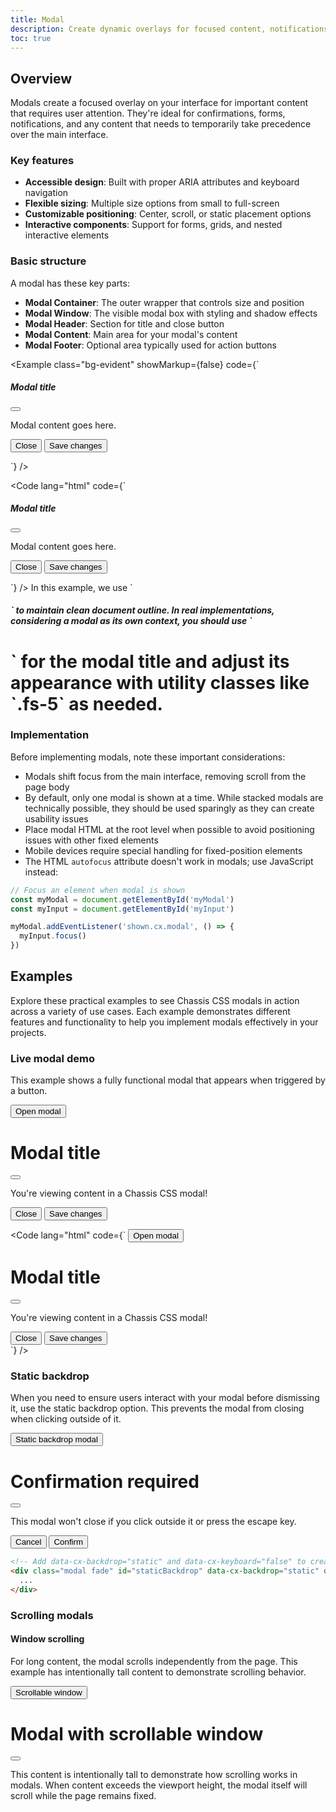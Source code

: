 ```yaml
---
title: Modal
description: Create dynamic overlays for focused content, notifications, and interactive dialogs with Chassis CSS's modal component.
toc: true
---
```



<Callout name="info-prefersreducedmotion" />

## Overview

Modals create a focused overlay on your interface for important content that requires user attention. They're ideal for confirmations, forms, notifications, and any content that needs to temporarily take precedence over the main interface.

### Key features

- **Accessible design**: Built with proper ARIA attributes and keyboard navigation
- **Flexible sizing**: Multiple size options from small to full-screen
- **Customizable positioning**: Center, scroll, or static placement options
- **Interactive components**: Support for forms, grids, and nested interactive elements

### Basic structure

A modal has these key parts:

- **Modal Container**: The outer wrapper that controls size and position
- **Modal Window**: The visible modal box with styling and shadow effects
- **Modal Header**: Section for title and close button
- **Modal Content**: Main area for your modal's content
- **Modal Footer**: Optional area typically used for action buttons

<Example class="bg-evident" showMarkup={false} code={`<div class="modal position-static d-block" tabindex="-1">
    <div class="modal-container">
      <div class="modal-window">
        <div class="modal-header">
          <h5 class="modal-title">Modal title</h5>
          <button type="button" class="close-button" data-cx-dismiss="modal" aria-label="Close"></button>
        </div>
        <div class="modal-content">
          <p>Modal content goes here.</p>
        </div>
        <div class="modal-footer">
          <button type="button" class="button secondary" data-cx-dismiss="modal">Close</button>
          <button type="button" class="button primary">Save changes</button>
        </div>
      </div>
    </div>
  </div>`} />

<Code lang="html" code={`<div class="modal" tabindex="-1">
    <div class="modal-container">
      <div class="modal-window">
        <div class="modal-header">
          <h5 class="modal-title">Modal title</h5>
          <button type="button" class="close-button" data-cx-dismiss="modal" aria-label="Close"></button>
        </div>
        <div class="modal-content">
          <p>Modal content goes here.</p>
        </div>
        <div class="modal-footer">
          <button type="button" class="button secondary" data-cx-dismiss="modal">Close</button>
          <button type="button" class="button primary">Save changes</button>
        </div>
      </div>
    </div>
  </div>`} />

<Callout>
In this example, we use `<h5>` to maintain clean document outline. In real implementations, considering a modal as its own context, you should use `<h1>` for the modal title and adjust its appearance with utility classes like `.fs-5` as needed.
</Callout>

### Implementation

Before implementing modals, note these important considerations:

- Modals shift focus from the main interface, removing scroll from the page body
- By default, only one modal is shown at a time. While stacked modals are technically possible, they should be used sparingly as they can create usability issues
- Place modal HTML at the root level when possible to avoid positioning issues with other fixed elements
- Mobile devices require special handling for fixed-position elements
- The HTML `autofocus` attribute doesn't work in modals; use JavaScript instead:

```js
// Focus an element when modal is shown
const myModal = document.getElementById('myModal')
const myInput = document.getElementById('myInput')

myModal.addEventListener('shown.cx.modal', () => {
  myInput.focus()
})
```

## Examples

Explore these practical examples to see Chassis CSS modals in action across a variety of use cases. Each example demonstrates different features and functionality to help you implement modals effectively in your projects.

### Live modal demo

This example shows a fully functional modal that appears when triggered by a button.

<div class="cxd-example">
  <button type="button" class="button primary" data-cx-toggle="modal" data-cx-target="#exampleModalLive">Open modal</button>
</div>

<div class="modal fade" id="exampleModalLive" tabindex="-1" aria-labelledby="exampleModalLiveLabel" aria-hidden="true">
  <div class="modal-container">
    <div class="modal-window">
      <div class="modal-header">
        <h1 class="modal-title fs-5" id="exampleModalLiveLabel">Modal title</h1>
        <button type="button" class="close-button" data-cx-dismiss="modal" aria-label="Close"></button>
      </div>
      <div class="modal-content">
        <p>You're viewing content in a Chassis CSS modal!</p>
      </div>
      <div class="modal-footer">
        <button type="button" class="button secondary" data-cx-dismiss="modal">Close</button>
        <button type="button" class="button primary">Save changes</button>
      </div>
    </div>
  </div>
</div>

<Code lang="html" code={`<!-- Button to trigger the modal -->
<button type="button" class="button primary" data-cx-toggle="modal" data-cx-target="#exampleModal">
  Open modal
</button>

<!-- Modal structure -->
<div class="modal fade" id="exampleModal" tabindex="-1" aria-labelledby="exampleModalLabel" aria-hidden="true">
  <div class="modal-container">
    <div class="modal-window">
      <div class="modal-header">
        <h1 class="modal-title fs-5" id="exampleModalLabel">Modal title</h1>
        <button type="button" class="close-button" data-cx-dismiss="modal" aria-label="Close"></button>
      </div>
      <div class="modal-content">
        <p>You're viewing content in a Chassis CSS modal!</p>
      </div>
      <div class="modal-footer">
        <button type="button" class="button secondary" data-cx-dismiss="modal">Close</button>
        <button type="button" class="button primary">Save changes</button>
      </div>
    </div>
  </div>
</div>
`} />

### Static backdrop

When you need to ensure users interact with your modal before dismissing it, use the static backdrop option. This prevents the modal from closing when clicking outside of it.

<div class="cxd-example">
  <button type="button" class="button primary" data-cx-toggle="modal" data-cx-target="#staticBackdropLive">Static backdrop modal</button>
</div>

<div class="modal fade" id="staticBackdropLive" data-cx-backdrop="static" data-cx-keyboard="false" tabindex="-1" aria-labelledby="staticBackdropLiveLabel" aria-hidden="true">
  <div class="modal-container">
    <div class="modal-window">
      <div class="modal-header">
        <h1 class="modal-title fs-5" id="staticBackdropLiveLabel">Confirmation required</h1>
        <button type="button" class="close-button" data-cx-dismiss="modal" aria-label="Close"></button>
      </div>
      <div class="modal-content">
        <p>This modal won't close if you click outside it or press the escape key.</p>
      </div>
      <div class="modal-footer">
        <button type="button" class="button secondary" data-cx-dismiss="modal">Cancel</button>
        <button type="button" class="button primary">Confirm</button>
      </div>
    </div>
  </div>
</div>

```html
<!-- Add data-cx-backdrop="static" and data-cx-keyboard="false" to create a static backdrop modal -->
<div class="modal fade" id="staticBackdrop" data-cx-backdrop="static" data-cx-keyboard="false" tabindex="-1" aria-labelledby="staticBackdropLabel" aria-hidden="true">
  ...
</div>
```

### Scrolling modals

#### Window scrolling

For long content, the modal scrolls independently from the page. This example has intentionally tall content to demonstrate scrolling behavior.

<div class="cxd-example">
  <button type="button" class="button primary" data-cx-toggle="modal" data-cx-target="#exampleModalLong">Scrollable window</button>
</div>

<div class="modal fade" id="exampleModalLong" tabindex="-1" aria-labelledby="exampleModalLongTitle" aria-hidden="true">
  <div class="modal-container">
    <div class="modal-window">
      <div class="modal-header">
        <h1 class="modal-title fs-5" id="exampleModalLongTitle">Modal with scrollable window</h1>
        <button type="button" class="close-button" data-cx-dismiss="modal" aria-label="Close"></button>
      </div>
      <div class="modal-content" style="min-height: 100vh">
        <p>This content is intentionally tall to demonstrate how scrolling works in modals. When content exceeds the viewport height, the modal itself will scroll while the page remains fixed.</p>
      </div>
      <div class="modal-footer">
        <button type="button" class="button secondary" data-cx-dismiss="modal">Close</button>
        <button type="button" class="button primary">Save changes</button>
      </div>
    </div>
  </div>
</div>

#### Content scrolling

For better user experience with long content and fixed headers/footers, use the `.modal-container-scrollable` class. This keeps the header and footer in view while only scrolling the content area.

<div class="cxd-example">
  <button type="button" class="button primary" data-cx-toggle="modal" data-cx-target="#exampleModalScrollable">Scrollable content</button>
</div>

<div class="modal fade" id="exampleModalScrollable" tabindex="-1" aria-labelledby="exampleModalScrollableTitle" aria-hidden="true">
  <div class="modal-container scrollable">
    <div class="modal-window">
      <div class="modal-header">
        <h1 class="modal-title fs-5" id="exampleModalScrollableTitle">Modal with scrollable content</h1>
        <button type="button" class="close-button" data-cx-dismiss="modal" aria-label="Close"></button>
      </div>
      <div class="modal-content">
        <p>This example demonstrates how to make only the content area scrollable. The header and footer remain fixed in place while scrolling through long content.</p>
        <br/><br/><br/><br/><br/><br/><br/><br/><br/><br/><br/><br/><br/><br/><br/><br/><br/><br/><br/><br/><br/><br/><br/><br/><br/><br/><br/><br/><br/><br/><br/><br/><br/><br/><br/><br/><br/><br/><br/><br/>
        <p>You've reached the end of the scrollable content.</p>
      </div>
      <div class="modal-footer">
        <button type="button" class="button secondary" data-cx-dismiss="modal">Close</button>
        <button type="button" class="button primary">Save changes</button>
      </div>
    </div>
  </div>
</div>

```html
<!-- Add modal-container-scrollable to make only the content area scroll -->
<div class="modal-container modal-container-scrollable">
 ...
</div>
```

### Centered modals

Center your modal vertically for better visual balance by adding the `.modal-container-centered` class.

<div class="cxd-example button-examples">
  <button type="button" class="button primary" data-cx-toggle="modal" data-cx-target="#exampleModalCenter">Centered modal</button>
  <button type="button" class="button primary" data-cx-toggle="modal" data-cx-target="#exampleModalCenteredScrollable">Centered scrollable modal</button>
</div>

<div class="modal fade" id="exampleModalCenter" tabindex="-1" aria-labelledby="exampleModalCenterTitle" aria-hidden="true">
  <div class="modal-container centered">
    <div class="modal-window">
      <div class="modal-header">
        <h1 class="modal-title fs-5" id="exampleModalCenterTitle">Centered modal</h1>
        <button type="button" class="close-button" data-cx-dismiss="modal" aria-label="Close"></button>
      </div>
      <div class="modal-content">
        <p>This modal is vertically centered in the viewport.</p>
      </div>
      <div class="modal-footer">
        <button type="button" class="button secondary" data-cx-dismiss="modal">Close</button>
        <button type="button" class="button primary">Save changes</button>
      </div>
    </div>
  </div>
</div>

<div class="modal fade" id="exampleModalCenteredScrollable" tabindex="-1" aria-labelledby="exampleModalCenteredScrollableTitle" aria-hidden="true">
  <div class="modal-container centered scrollable">
    <div class="modal-window">
      <div class="modal-header">
        <h1 class="modal-title fs-5" id="exampleModalCenteredScrollableTitle">Centered scrollable modal</h1>
        <button type="button" class="close-button" data-cx-dismiss="modal" aria-label="Close"></button>
      </div>
      <div class="modal-content">
        <p>This combines vertical centering with scrollable content. The modal starts centered and maintains that position as content scrolls within the modal body.</p>
        <br/><br/><br/><br/><br/><br/><br/><br/><br/><br/>
        <p>End of scrollable section.</p>
      </div>
      <div class="modal-footer">
        <button type="button" class="button secondary" data-cx-dismiss="modal">Close</button>
        <button type="button" class="button primary">Save changes</button>
      </div>
    </div>
  </div>
</div>

```html
<!-- Vertically centered modal -->
<div class="modal-container modal-container-centered">
  ...
</div>

<!-- Combine centered positioning with scrollable content -->
<div class="modal-container modal-container-centered modal-container-scrollable">
  ...
</div>
```

### Interactive elements

Chassis CSS supports interactive elements like tooltips and popovers within modals. When the modal closes, these elements are automatically dismissed.

<div class="cxd-example">
  <button type="button" class="button primary" data-cx-toggle="modal" data-cx-target="#exampleModalPopovers">Modal with interactive elements</button>
</div>

<div class="modal fade" id="exampleModalPopovers" tabindex="-1" aria-labelledby="exampleModalPopoversLabel" aria-hidden="true">
  <div class="modal-container">
    <div class="modal-window">
      <div class="modal-header">
        <h1 class="modal-title fs-5" id="exampleModalPopoversLabel">Interactive elements</h1>
        <button type="button" class="close-button" data-cx-dismiss="modal" aria-label="Close"></button>
      </div>
      <div class="modal-content">
        <h2 class="fs-5">Popover example</h2>
        <p>Click this <button class="button secondary" data-cx-toggle="popover" title="Popover title" data-cx-content="This is the popover content that appears when clicked." data-cx-container="#exampleModalPopovers">button</button> to show a popover.</p>
        <hr />
        <h2 class="fs-5">Tooltip example</h2>
        <p>Hover over <a href="#" data-cx-toggle="tooltip" title="Tooltip on a link" data-cx-container="#exampleModalPopovers">this link</a> or <a href="#" data-cx-toggle="tooltip" title="Another tooltip" data-cx-container="#exampleModalPopovers">this one</a> to see tooltips.</p>
      </div>
      <div class="modal-footer">
        <button type="button" class="button secondary" data-cx-dismiss="modal">Close</button>
        <button type="button" class="button primary">Save changes</button>
      </div>
    </div>
  </div>
</div>

```html
<!-- Add data-cx-container to specify the tooltip/popover container -->
<button class="button secondary"
        data-cx-toggle="popover"
        title="Popover title"
        data-cx-content="Popover content"
        data-cx-container="#modalId">
  Show popover
</button>

<a href="#"
   data-cx-toggle="tooltip"
   title="Tooltip text"
   data-cx-container="#modalId">
  Hover for tooltip
</a>
```

### Grid in modals

Create complex layouts within modals using the Chassis CSS grid system.

<div class="modal fade" id="gridSystemModal" tabindex="-1" aria-labelledby="gridModalLabel" aria-hidden="true">
  <div class="modal-container">
    <div class="modal-window">
      <div class="modal-header">
        <h1 class="modal-title fs-5" id="gridModalLabel">Grid layout in modal</h1>
        <button type="button" class="close-button" data-cx-dismiss="modal" aria-label="Close"></button>
      </div>
      <div class="modal-content">
        <div class="container-fluid cxd-example-row">
          <div class="row">
            <div class="col-medium-4">.col-medium-4</div>
            <div class="col-medium-4 ms-auto">.col-medium-4 .ms-auto</div>
          </div>
          <div class="row">
            <div class="col-medium-3 ms-auto">.col-medium-3 .ms-auto</div>
            <div class="col-medium-2 ms-auto">.col-medium-2 .ms-auto</div>
          </div>
          <div class="row">
            <div class="col-medium-6 ms-auto">.col-medium-6 .ms-auto</div>
          </div>
          <div class="row">
            <div class="col-small-9">
              Level 1: .col-small-9
              <div class="row">
                <div class="col-8 col-small-6">
                  Level 2: .col-8 .col-small-6
                </div>
                <div class="col-4 col-small-6">
                  Level 2: .col-4 .col-small-6
                </div>
              </div>
            </div>
          </div>
        </div>
      </div>
      <div class="modal-footer">
        <button type="button" class="button secondary" data-cx-dismiss="modal">Close</button>
        <button type="button" class="button primary">Save changes</button>
      </div>
    </div>
  </div>
</div>

<div class="cxd-example">
<button type="button" class="button primary" data-cx-toggle="modal" data-cx-target="#gridSystemModal">Modal with grid system</button>
</div>

```html
<div class="modal-content">
  <!-- Add container-fluid to use the grid system -->
  <div class="container-fluid">
    <div class="row">
      <div class="col-medium-6">Column one</div>
      <div class="col-medium-6">Column two</div>
    </div>
    <!-- Add more rows and columns as needed -->
  </div>
</div>
```

### Dynamic content

Use data attributes and JavaScript to dynamically change modal content based on the triggering element.

<div class="cxd-example button-examples">
  <button type="button" class="button primary" data-cx-toggle="modal" data-cx-target="#dynamicModal" data-cx-whatever="@first">Content for first user</button>
  <button type="button" class="button primary" data-cx-toggle="modal" data-cx-target="#dynamicModal" data-cx-whatever="@second">Content for second user</button>
  <button type="button" class="button primary" data-cx-toggle="modal" data-cx-target="#dynamicModal" data-cx-whatever="@chassis">Content for Chassis</button>
</div>

<div class="modal fade" id="dynamicModal" tabindex="-1" aria-labelledby="dynamicModalLabel" aria-hidden="true">
  <div class="modal-container">
    <div class="modal-window">
      <div class="modal-header">
        <h1 class="modal-title fs-5" id="dynamicModalLabel">New message</h1>
        <button type="button" class="close-button" data-cx-dismiss="modal" aria-label="Close"></button>
      </div>
      <div class="modal-content">
        <form>
          <div class="mb-medium">
            <label for="recipient-name" class="col-form-label">Recipient:</label>
            <input type="text" class="form-input" id="recipient-name" />
          </div>
          <div class="mb-medium">
            <label for="message-text" class="col-form-label">Message:</label>
            <textarea class="form-input" id="message-text"></textarea>
          </div>
        </form>
      </div>
      <div class="modal-footer">
        <button type="button" class="button secondary" data-cx-dismiss="modal">Close</button>
        <button type="button" class="button primary">Send message</button>
      </div>
    </div>
  </div>
</div>

```html
<div class="modal fade" id="dynamicModal" tabindex="-1" aria-labelledby="dynamicModalLabel" aria-hidden="true">
  <div class="modal-container">
    <div class="modal-window">
      <div class="modal-header">
        <h1 class="modal-title fs-5" id="dynamicModalLabel">New message</h1>
        <button type="button" class="close-button" data-cx-dismiss="modal" aria-label="Close"></button>
      </div>
      <div class="modal-content">
        <form>
          <div class="mb-medium">
            <label for="recipient-name" class="col-form-label">Recipient:</label>
            <input type="text" class="form-input" id="recipient-name" />
          </div>
          <div class="mb-medium">
            <label for="message-text" class="col-form-label">Message:</label>
            <textarea class="form-input" id="message-text"></textarea>
          </div>
        </form>
      </div>
      <div class="modal-footer">
        <button type="button" class="button secondary" data-cx-dismiss="modal">Close</button>
        <button type="button" class="button primary">Send message</button>
      </div>
    </div>
  </div>
</div>
```

<JsDocs name="varying-modal-window" file="site/src/assets/partials/snippets.js" />

### Sequential modals

You can switch between modals by setting up the proper data attributes. This is useful for multi-step forms or wizards.

<div class="cxd-example">
  <button class="button primary" data-cx-target="#firstModal" data-cx-toggle="modal">Open first modal</button>
</div>

<div class="modal fade" id="firstModal" aria-hidden="true" aria-labelledby="firstModalLabel" tabindex="-1">
  <div class="modal-container modal-container-centered">
    <div class="modal-window">
      <div class="modal-header">
        <h1 class="modal-title fs-5" id="firstModalLabel">First step</h1>
        <button type="button" class="close-button" data-cx-dismiss="modal" aria-label="Close"></button>
      </div>
      <div class="modal-content">
        <p>This is the first step of a multi-step process. Continue to the next step with the button below.</p>
      </div>
      <div class="modal-footer">
        <button class="button secondary" data-cx-dismiss="modal">Cancel</button>
        <button class="button primary" data-cx-target="#secondModal" data-cx-toggle="modal">Continue to step 2</button>
      </div>
    </div>
  </div>
</div>

<div class="modal fade" id="secondModal" aria-hidden="true" aria-labelledby="secondModalLabel" tabindex="-1">
  <div class="modal-container modal-container-centered">
    <div class="modal-window">
      <div class="modal-header">
        <h1 class="modal-title fs-5" id="secondModalLabel">Second step</h1>
        <button type="button" class="close-button" data-cx-dismiss="modal" aria-label="Close"></button>
      </div>
      <div class="modal-content">
        <p>This is the second step. You can go back to the first step or complete the process.</p>
      </div>
      <div class="modal-footer">
        <button class="button default" data-cx-target="#firstModal" data-cx-toggle="modal">Back to step 1</button>
        <button class="button secondary" data-cx-dismiss="modal">Cancel</button>
        <button class="button primary">Complete</button>
      </div>
    </div>
  </div>
</div>

```html
<!-- First modal -->
<div class="modal fade" id="firstModal" aria-hidden="true" aria-labelledby="firstModalLabel" tabindex="-1">
  <div class="modal-container modal-container-centered">
    <div class="modal-window">
      <div class="modal-header">
        <h1 class="modal-title fs-5" id="firstModalLabel">First step</h1>
        <button type="button" class="close-button" data-cx-dismiss="modal" aria-label="Close"></button>
      </div>
      <div class="modal-content">
        <p>This is the first step of a multi-step process. Continue to the next step with the button below.</p>
      </div>
      <div class="modal-footer">
        <button class="button secondary" data-cx-dismiss="modal">Cancel</button>
        <button class="button primary" data-cx-target="#secondModal" data-cx-toggle="modal">Continue to step 2</button>
      </div>
    </div>
  </div>
</div>
<!-- Second modal -->
<div class="modal fade" id="secondModal" aria-hidden="true" aria-labelledby="secondModalLabel" tabindex="-1">
  <div class="modal-container modal-container-centered">
    <div class="modal-window">
      <div class="modal-header">
        <h1 class="modal-title fs-5" id="secondModalLabel">Second step</h1>
        <button type="button" class="close-button" data-cx-dismiss="modal" aria-label="Close"></button>
      </div>
      <div class="modal-content">
        <p>This is the second step. You can go back to the first step or complete the process.</p>
      </div>
      <div class="modal-footer">
        <button class="button default" data-cx-target="#firstModal" data-cx-toggle="modal">Back to step 1</button>
        <button class="button secondary" data-cx-dismiss="modal">Cancel</button>
        <button class="button primary">Complete</button>
      </div>
    </div>
  </div>
</div>
```

### Stacked modals

While generally not recommended for optimal user experience, there are rare cases where you might need to display one modal over another. Here's how to implement this in Chassis CSS:

<div class="cxd-example">
  <button class="button primary" data-cx-target="#baseModal" data-cx-toggle="modal">Open base modal</button>
</div>

<div class="modal fade" id="baseModal" aria-hidden="true" aria-labelledby="baseModalLabel" tabindex="-1">
  <div class="modal-container centered">
    <div class="modal-window">
      <div class="modal-header">
        <h1 class="modal-title" id="baseModalLabel">Base modal</h1>
        <button type="button" class="close-button" data-cx-dismiss="modal" aria-label="Close"></button>
      </div>
      <div class="modal-content">
        <p>This is the base modal. Click the button below to show another modal on top of this one.</p>
        <p><strong>Note:</strong> Stacked modals should be used sparingly as they can create confusion and usability issues.</p>
      </div>
      <div class="modal-footer">
        <button class="button secondary" data-cx-dismiss="modal">Close</button>
        <button class="button primary" onclick="openStackedModal()">Show stacked modal</button>
      </div>
    </div>
  </div>
</div>

<div class="modal fade" id="stackedModal" aria-hidden="true" aria-labelledby="stackedModalLabel" tabindex="-1">
  <div class="modal-container centered">
    <div class="modal-window">
      <div class="modal-header">
        <h1 class="modal-title" id="stackedModalLabel">Stacked modal</h1>
        <button type="button" class="close-button" data-cx-dismiss="modal" aria-label="Close"></button>
      </div>
      <div class="modal-content">
        <p>This modal is stacked on top of the base modal.</p>
      </div>
      <div class="modal-footer">
        <button class="button primary" data-cx-dismiss="modal">Close and return to base modal</button>
      </div>
    </div>
  </div>
</div>

```html
<!-- Base modal -->
<div class="modal fade" id="baseModal" aria-hidden="true" aria-labelledby="baseModalLabel" tabindex="-1">
  <div class="modal-container centered">
    <div class="modal-window">
      <div class="modal-header">
        <h1 class="modal-title" id="baseModalLabel">Base modal</h1>
        <button type="button" class="close-button" data-cx-dismiss="modal" aria-label="Close"></button>
      </div>
      <div class="modal-content">
        <p>This is the base modal. Click the button below to show another modal on top of this one.</p>
        <p><strong>Note:</strong> Stacked modals should be used sparingly as they can create confusion and usability issues.</p>
      </div>
      <div class="modal-footer">
        <button class="button secondary" data-cx-dismiss="modal">Close</button>
        <button class="button primary" onclick="openStackedModal()">Show stacked modal</button>
      </div>
    </div>
  </div>
</div>
<!-- Stacked modal -->
<div class="modal fade" id="stackedModal" aria-hidden="true" aria-labelledby="stackedModalLabel" tabindex="-1">
  <div class="modal-container centered">
    <div class="modal-window">
      <div class="modal-header">
        <h1 class="modal-title" id="stackedModalLabel">Stacked modal</h1>
        <button type="button" class="close-button" data-cx-dismiss="modal" aria-label="Close"></button>
      </div>
      <div class="modal-content">
        <p>This modal is stacked on top of the base modal.</p>
      </div>
      <div class="modal-footer">
        <button class="button primary" data-cx-dismiss="modal">Close and return to base modal</button>
      </div>
    </div>
  </div>
</div>
```

```js
// JavaScript to handle stacked modals
function openStackedModal() {
  const stackedModal = new chassis.Modal(document.getElementById('stackedModal'))
  stackedModal.show()
}
```

<Fragment set:html={`<script>
function openStackedModal() {
  const stackedModal = new chassis.Modal(document.getElementById('stackedModal'))
  stackedModal.show()
}
</script>`} />

## Customization options

Tailor modals to your specific design and functional requirements with these customization options. Chassis CSS provides a wide range of features for controlling modal appearance, behavior, and responsiveness.

### Animation effects

Chassis CSS provides several options for customizing modal animations:

```scss
// In your Sass customization
$modal-fade-transform: scale(.9);  // Creates a zoom-in effect
$modal-show-transform: none;       // End state of the animation
```

To remove animations entirely, simply omit the `.fade` class from your modal:

```html
<!-- Modal without fade animation (appears instantly) -->
<div class="modal" tabindex="-1" aria-labelledby="..." aria-hidden="true">
  <!-- Modal content -->
</div>
```

### Dynamic height

For modals with changing content height (like expanding accordions), use the `handleUpdate()` method to recalculate modal position:

```js
// After content changes height
myModal.handleUpdate();
```

### Modal sizes

Chassis CSS offers multiple size options for modals to fit different content needs:

<CxTable>
| Size | Class | Max-width |
| --- | --- | --- |
| Small | `.modal-small` | `300px` |
| Default | <span class="fg-subtle">None</span> | `500px` |
| Large | `.modal-large` | `800px` |
| Extra large | `.modal-xlarge` | `1140px` |
</CxTable>

<Example class="button-examples" showMarkup={false} code={`<button type="button" class="button primary" data-cx-toggle="modal" data-cx-target="#smallModal">Small modal</button>
  <button type="button" class="button primary" data-cx-toggle="modal" data-cx-target="#defaultModal">Default modal</button>
  <button type="button" class="button primary" data-cx-toggle="modal" data-cx-target="#largeModal">Large modal</button>
  <button type="button" class="button primary" data-cx-toggle="modal" data-cx-target="#xlargeModal">Extra large modal</button>`} />

```html
<div class="modal-container modal-small">...</div>
<div class="modal-container">...</div> <!-- Default size -->
<div class="modal-container modal-large">...</div>
<div class="modal-container modal-xlarge">...</div>
```

<div class="modal fade" id="smallModal" tabindex="-1" aria-labelledby="smallModalLabel" aria-hidden="true">
  <div class="modal-container modal-small">
    <div class="modal-window">
      <div class="modal-header">
        <h1 class="modal-title fs-4" id="smallModalLabel">Small modal</h1>
        <button type="button" class="close-button" data-cx-dismiss="modal" aria-label="Close"></button>
      </div>
      <div class="modal-content">
        <p>This is a small modal (300px max-width).</p>
      </div>
    </div>
  </div>
</div>

<div class="modal fade" id="defaultModal" tabindex="-1" aria-labelledby="defaultModalLabel" aria-hidden="true">
  <div class="modal-container">
    <div class="modal-window">
      <div class="modal-header">
        <h1 class="modal-title fs-4" id="defaultModalLabel">Default modal</h1>
        <button type="button" class="close-button" data-cx-dismiss="modal" aria-label="Close"></button>
      </div>
      <div class="modal-content">
        <p>This is a default-sized modal (500px max-width).</p>
      </div>
    </div>
  </div>
</div>

<div class="modal fade" id="largeModal" tabindex="-1" aria-labelledby="largeModalLabel" aria-hidden="true">
  <div class="modal-container modal-large">
    <div class="modal-window">
      <div class="modal-header">
        <h1 class="modal-title fs-4" id="largeModalLabel">Large modal</h1>
        <button type="button" class="close-button" data-cx-dismiss="modal" aria-label="Close"></button>
      </div>
      <div class="modal-content">
        <p>This is a large modal (800px max-width).</p>
      </div>
    </div>
  </div>
</div>

<div class="modal fade" id="xlargeModal" tabindex="-1" aria-labelledby="xlargeModalLabel" aria-hidden="true">
  <div class="modal-container modal-xlarge">
    <div class="modal-window">
      <div class="modal-header">
        <h1 class="modal-title fs-4" id="xlargeModalLabel">Extra large modal</h1>
        <button type="button" class="close-button" data-cx-dismiss="modal" aria-label="Close"></button>
      </div>
      <div class="modal-content">
        <p>This is an extra large modal (1140px max-width).</p>
      </div>
    </div>
  </div>
</div>

### Fullscreen modals

For immersive experiences or mobile-focused interfaces, use fullscreen modals. You can make them conditionally fullscreen based on viewport size:

<CxTable>
| Class | Behavior |
| --- | --- |
| `.fullscreen` | Always fullscreen |
| `.fullscreen-small-down` | Fullscreen at the small breakpoint and below (< {`${sassBreakpointValue('small')}`}) |
| `.fullscreen-medium-down` | Fullscreen at the medium breakpoint and below (< {`${sassBreakpointValue('medium')}`}) |
| `.fullscreen-large-down` | Fullscreen at the large breakpoint and below (< {`${sassBreakpointValue('large')}`}) |
| `.fullscreen-xlarge-down` | Fullscreen at the xlarge breakpoint and below (< {`${sassBreakpointValue('xlarge')}`}) |
| `.fullscreen-2xlarge-down` | Fullscreen at the 2xlarge breakpoint and below (< {`${sassBreakpointValue('2xlarge')}`}) |
</CxTable>

<Example class="button-examples" showMarkup={false} code={`<button type="button" class="button primary" data-cx-toggle="modal" data-cx-target="#modalFullscreen">Always full screen</button>
  <button type="button" class="button primary" data-cx-toggle="modal" data-cx-target="#modalFullscreenSmall">Full screen below small</button>
  <button type="button" class="button primary" data-cx-toggle="modal" data-cx-target="#modalFullscreenMedium">Full screen below medium</button>
  <button type="button" class="button primary" data-cx-toggle="modal" data-cx-target="#modalFullscreenLarge">Full screen below large</button>
  <button type="button" class="button primary" data-cx-toggle="modal" data-cx-target="#modalFullscreenXlarge">Full screen below xlarge</button>
  <button type="button" class="button primary" data-cx-toggle="modal" data-cx-target="#modalFullscreen2xlarge">Full screen below 2xlarge</button>`} />

<div class="modal fade" id="modalFullscreen" tabindex="-1" aria-labelledby="modalFullscreenLabel" aria-hidden="true">
  <div class="modal-container fullscreen">
    <div class="modal-window">
      <div class="modal-header">
        <h1 class="modal-title fs-5" id="modalFullscreenLabel">Fullscreen Modal</h1>
        <button type="button" class="close-button" data-cx-dismiss="modal" aria-label="Close"></button>
      </div>
      <div class="modal-content">
        <p>This modal is always fullscreen regardless of screen size.</p>
      </div>
      <div class="modal-footer">
        <button type="button" class="button secondary" data-cx-dismiss="modal">Close</button>
        <button type="button" class="button primary">Save changes</button>
      </div>
    </div>
  </div>
</div>

<div class="modal fade" id="modalFullscreenSmall" tabindex="-1" aria-labelledby="modalFullscreenSmallLabel" aria-hidden="true">
  <div class="modal-container fullscreen-small-down">
    <div class="modal-window">
      <div class="modal-header">
        <h1 class="modal-title fs-5" id="modalFullscreenSmallLabel">Small Breakpoint Fullscreen Modal</h1>
        <button type="button" class="close-button" data-cx-dismiss="modal" aria-label="Close"></button>
      </div>
      <div class="modal-content">
        <p>This modal is fullscreen at the small breakpoint and below (< {`${sassBreakpointValue('small')}`}).</p>
      </div>
      <div class="modal-footer">
        <button type="button" class="button secondary" data-cx-dismiss="modal">Close</button>
        <button type="button" class="button primary">Save changes</button>
      </div>
    </div>
  </div>
</div>

<div class="modal fade" id="modalFullscreenMedium" tabindex="-1" aria-labelledby="modalFullscreenMediumLabel" aria-hidden="true">
  <div class="modal-container fullscreen-medium-down">
    <div class="modal-window">
      <div class="modal-header">
        <h1 class="modal-title fs-5" id="modalFullscreenMediumLabel">Medium Breakpoint Fullscreen Modal</h1>
        <button type="button" class="close-button" data-cx-dismiss="modal" aria-label="Close"></button>
      </div>
      <div class="modal-content">
        <p>This modal is fullscreen at the medium breakpoint and below (< {`${sassBreakpointValue('medium')}`}).</p>
      </div>
      <div class="modal-footer">
        <button type="button" class="button secondary" data-cx-dismiss="modal">Close</button>
        <button type="button" class="button primary">Save changes</button>
      </div>
    </div>
  </div>
</div>

<div class="modal fade" id="modalFullscreenLarge" tabindex="-1" aria-labelledby="modalFullscreenLargeLabel" aria-hidden="true">
  <div class="modal-container fullscreen-large-down">
    <div class="modal-window">
      <div class="modal-header">
        <h1 class="modal-title fs-5" id="modalFullscreenLargeLabel">Large Breakpoint Fullscreen Modal</h1>
        <button type="button" class="close-button" data-cx-dismiss="modal" aria-label="Close"></button>
      </div>
      <div class="modal-content">
        <p>This modal is fullscreen at the large breakpoint and below (< {`${sassBreakpointValue('large')}`}).</p>
      </div>
      <div class="modal-footer">
        <button type="button" class="button secondary" data-cx-dismiss="modal">Close</button>
        <button type="button" class="button primary">Save changes</button>
      </div>
    </div>
  </div>
</div>

<div class="modal fade" id="modalFullscreenXlarge" tabindex="-1" aria-labelledby="modalFullscreenXlargeLabel" aria-hidden="true">
  <div class="modal-container fullscreen-xlarge-down">
    <div class="modal-window">
      <div class="modal-header">
        <h1 class="modal-title fs-5" id="modalFullscreenXlargeLabel">XLarge Breakpoint Fullscreen Modal</h1>
        <button type="button" class="close-button" data-cx-dismiss="modal" aria-label="Close"></button>
      </div>
      <div class="modal-content">
        <p>This modal is fullscreen at the xlarge breakpoint and below (< {`${sassBreakpointValue('xlarge')}`}).</p>
      </div>
      <div class="modal-footer">
        <button type="button" class="button secondary" data-cx-dismiss="modal">Close</button>
        <button type="button" class="button primary">Save changes</button>
      </div>
    </div>
  </div>
</div>

<div class="modal fade" id="modalFullscreen2xlarge" tabindex="-1" aria-labelledby="modalFullscreen2xlargeLabel" aria-hidden="true">
  <div class="modal-container fullscreen-2xlarge-down">
    <div class="modal-window">
      <div class="modal-header">
        <h1 class="modal-title fs-5" id="modalFullscreen2xlargeLabel">2XLarge Breakpoint Fullscreen Modal</h1>
        <button type="button" class="close-button" data-cx-dismiss="modal" aria-label="Close"></button>
      </div>
      <div class="modal-content">
        <p>This modal is fullscreen at the 2xlarge breakpoint and below (< {`${sassBreakpointValue('2xlarge')}`}).</p>
      </div>
      <div class="modal-footer">
        <button type="button" class="button secondary" data-cx-dismiss="modal">Close</button>
        <button type="button" class="button primary">Save changes</button>
      </div>
    </div>
  </div>
</div>

```html
<!-- Always fullscreen -->
<div class="modal-container fullscreen">
  <!-- Modal content -->
</div>

<!-- Responsive fullscreen (only on smaller screens) -->
<div class="modal-container fullscreen-medium-down">
  <!-- Modal content -->
</div>
```

### Accessibility

Improve modal accessibility with proper ARIA attributes:

```html
<div class="modal"
     id="accessibleModal"
     tabindex="-1"
     aria-labelledby="modalTitle"
     aria-describedby="modalDescription"
     aria-hidden="true">
  <!-- Modal content -->
  <h1 id="modalTitle">Modal title</h1>
  <p id="modalDescription">This description is announced by screen readers.</p>
</div>
```

## CSS

<DocsCSS />

### Custom properties

<DocsCSSVars />

<ScssDocs name="modal-css-vars" file="scss/_modal.scss" />
<ScssDocs name="modal-window-css-vars" file="scss/_modal.scss" />
<ScssDocs name="modal-backdrop-css-vars" file="scss/_modal.scss" />

### Sass variables

<DocsSASSVars />

<ScssDocs name="modal-variables" file="scss/_variables.scss" />

### Sass loops

The responsive fullscreen modal classes are generated automatically using the `$breakpoints` map:

<ScssDocs name="modal-fullscreen-loop" file="scss/_modal.scss" />

## JavaScript

Chassis CSS provides a powerful JavaScript API for controlling modals programmatically. You can create, show, hide, and update modals dynamically, allowing for more complex interactions and integration with your application logic.

### Data attributes

The simplest way to activate a modal is using data attributes:

```html
<!-- Button to trigger the modal -->
<button data-cx-toggle="modal" data-cx-target="#myModal">Open modal</button>

<!-- Close button within the modal -->
<button data-cx-dismiss="modal">Close</button>
```

<Callout type="warning">
While clicking outside a modal to dismiss it is supported, this approach doesn't follow the ARIA dialog pattern recommendations. For critical content, consider using the static backdrop option.
</Callout>

### Initialization

For more control, initialize modals with JavaScript:

```js
// Basic initialization
const myModal = new chassis.Modal(document.getElementById('myModal'))

// With a CSS selector
const anotherModal = new chassis.Modal('#anotherModal')

// With options
const configuredModal = new chassis.Modal('#configuredModal', {
  backdrop: 'static',
  keyboard: false,
  focus: true
})
```

### Configuration options

<JsDataAttributes />

<CxTable>
| Option | Type | Default | Description |
| --- | --- | --- | --- |
| `backdrop` | boolean, `'static'` | `true` | Enables the modal backdrop. Set to `'static'` to prevent closing on backdrop click. |
| `focus` | boolean | `true` | Automatically focuses the modal when initialized. |
| `keyboard` | boolean | `true` | Enables closing the modal with the escape key. |
</CxTable>

### Methods

<Callout name="danger-async-methods" type="danger" />

<CxTable>
| Method | Description |
| --- | --- |
| `show()` | Displays the modal. Returns before animation completes. |
| `hide()` | Hides the modal. Returns before animation completes. |
| `toggle()` | Toggles the modal visibility. |
| `handleUpdate()` | Manually readjusts modal positioning after content height changes. |
| `dispose()` | Removes the modal functionality and data from the element. |
| `getInstance()` | *Static* method to get the modal instance associated with an element. |
| `getOrCreateInstance()` | *Static* method to get existing modal instance or create a new one. |
</CxTable>

Usage example:

```js
// Initialize with options
const modal = new chassis.Modal('#myModal', {
  keyboard: false
})

// Show the modal programmatically
document.getElementById('showButton').addEventListener('click', () => {
  modal.show()
})

// Hide after a user action
document.getElementById('completeAction').addEventListener('click', () => {
  // Perform action, then hide modal
  saveData().then(() => modal.hide())
})

// Update after content changes
document.getElementById('loadMoreButton').addEventListener('click', () => {
  loadMoreContent().then(() => modal.handleUpdate())
})
```

### Events

Chassis CSS provides events to hook into modal behavior:

<CxTable>
| Event | Description |
| --- | --- |
| `show.cx.modal` | Fires immediately when the `show` method is called. |
| `shown.cx.modal` | Fires when the modal has been made fully visible (after animations). |
| `hide.cx.modal` | Fires immediately when the `hide` method is called. |
| `hidden.cx.modal` | Fires when the modal is fully hidden (after animations). |
| `hidePrevented.cx.modal` | Fires when modal hiding is prevented (static backdrop click or keyboard:false with escape key). |
</CxTable>

Event handling example:

```js
const modalElement = document.getElementById('userFormModal')

// Do something when modal is about to show
modalElement.addEventListener('show.cx.modal', event => {
  // Access the button that triggered the modal
  const button = event.relatedTarget

  // Extract user info from data attributes
  const userId = button.getAttribute('data-user-id')

  // Update modal content based on user
  loadUserData(userId)
})

// Do something when modal is fully shown
modalElement.addEventListener('shown.cx.modal', () => {
  // Focus the first input
  document.getElementById('userName').focus()
})

// Prevent hiding in certain conditions
modalElement.addEventListener('hide.cx.modal', event => {
  const form = modalElement.querySelector('form')
  if (form.isDirty() && !confirm('Discard changes?')) {
    event.preventDefault()
  }
})

// Clean up when modal is hidden
modalElement.addEventListener('hidden.cx.modal', () => {
  modalElement.querySelector('form').reset()
})
```
